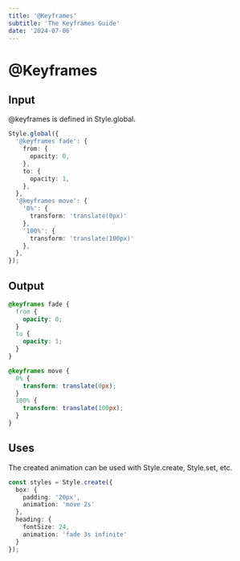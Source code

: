 ```yaml
---
title: '@Keyframes'
subtitle: 'The Keyframes Guide'
date: '2024-07-06'
---
```


<SearchBox />
<TocBot />

# @Keyframes

## Input
@keyframes is defined in Style.global.
```ts title="global.css.ts"
Style.global({
  '@keyframes fade': {
    from: {
      opacity: 0,
    },
    to: {
      opacity: 1,
    },
  },
  '@keyframes move': {
    '0%': {
      transform: 'translate(0px)'
    },
    '100%': {
      transform: 'translate(100px)'
    },
  },
});
```

## Output
```css title="css"
@keyframes fade {
  from {
    opacity: 0;
  }
  to {
    opacity: 1;
  }
}

@keyframes move {
  0% {
    transform: translate(0px);
  }
  100% {
    transform: translate(100px);
  }
}
```

## Uses
The created animation can be used with Style.create, Style.set, etc.
```ts title="style.css.ts"
const styles = Style.create({
  box: {
    padding: '20px',
    animation: 'move 2s'
  },
  heading: {
    fontSize: 24,
    animation: 'fade 3s infinite'
  }
});
```
